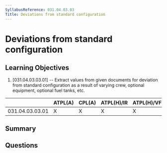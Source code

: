 ```yaml
---
SyllabusReference: 031.04.03.03
Title: Deviations from standard configuration
---
```


# Deviations from standard configuration

## Learning Objectives

1. [031.04.03.03.01] -- Extract values from given documents for deviation from
   standard configuration as a result of varying crew, optional equipment,
   optional fuel tanks, etc.

|                 | ATPL(A) | CPL(A) | ATPL(H)/IR | ATPL(H)/VFR | CPL(H) | IR  | CBIR(A) |
| --------------- | ------- | ------ | ---------- | ----------- | ------ | --- | ------- |
| 031.04.03.03.01 | X       | X      | X          | X           | X      |     |         |

## Summary

## Questions

